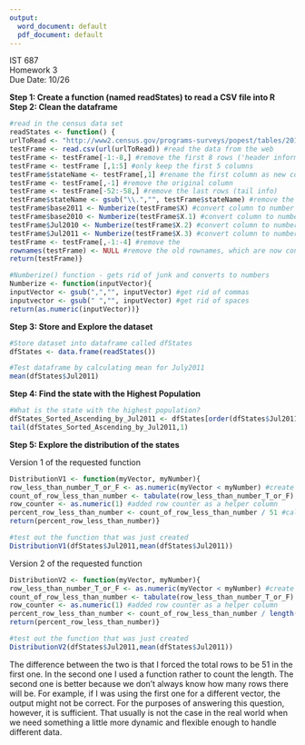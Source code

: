 ---
output:
  word_document: default
  pdf_document: default
---
IST 687  
Homework 3   
Due Date: 10/26   

**Step 1: Create a function (named readStates) to read a CSV file into R**  
**Step 2:	Clean	the	dataframe**

```{r}
#read in the census data set
readStates <- function() {
urlToRead <- "http://www2.census.gov/programs-surveys/popest/tables/2010-2011/state/totals/nst-est2011-01.csv"
testFrame <- read.csv(url(urlToRead)) #read the data from the web
testFrame <- testFrame[-1:-8,] #remove the first 8 rows ('header information')
testFrame <- testFrame [,1:5] #only keep the first 5 columns
testFrame$stateName <- testFrame[,1] #rename the first column as new column
testFrame <- testFrame[,-1] #remove the original column
testFrame <- testFrame[-52:-58,] #remove the last rows (tail info)
testFrame$stateName <- gsub("\\.","", testFrame$stateName) #remove the period from the state name
testFrame$base2011 <- Numberize(testFrame$X) #convert column to number and rename (1)
testFrame$base2010 <- Numberize(testFrame$X.1) #convert column to number and rename (2)
testFrame$Jul2010 <- Numberize(testFrame$X.2) #convert column to number and rename (3)
testFrame$Jul2011 <- Numberize(testFrame$X.3) #convert column to number and rename (4)
testFrame <- testFrame[,-1:-4] #remove the 
rownames(testFrame) <- NULL #remove the old rownames, which are now confusing
return(testFrame)}

#Numberize() function - gets rid of junk and converts to numbers
Numberize <- function(inputVector){
inputVector <- gsub(",","", inputVector) #get rid of commas
inputvector <- gsub(" ","", inputVector) #get rid of spaces
return(as.numeric(inputVector))}
```

**Step	3: Store and Explore the dataset**  

```{r}
#Store dataset into dataframe called dfStates
dfStates <- data.frame(readStates())

#Test dataframe by calculating mean for July2011
mean(dfStates$Jul2011)
```

**Step	4: Find the state with the Highest Population**  

```{r}
#What is the state with the highest population?
dfStates_Sorted_Ascending_by_Jul2011 <- dfStates[order(dfStates$Jul2011),]
tail(dfStates_Sorted_Ascending_by_Jul2011,1)
```

**Step	5: Explore the distribution of the states**  

Version 1 of the requested function

```{r}
DistributionV1 <- function(myVector, myNumber){
row_less_than_number_T_or_F <- as.numeric(myVector < myNumber) #create new column to tell if row in vector is less than argument
count_of_row_less_than_number <- tabulate(row_less_than_number_T_or_F) #tabulate all the values that are true
row_counter <- as.numeric(1) #added row counter as a helper column
percent_row_less_than_number <- count_of_row_less_than_number / 51 #calculate the percentage less than argument
return(percent_row_less_than_number)}

#test out the function that was just created
DistributionV1(dfStates$Jul2011,mean(dfStates$Jul2011))
```

Version 2 of the requested function

```{r}
DistributionV2 <- function(myVector, myNumber){
row_less_than_number_T_or_F <- as.numeric(myVector < myNumber) #create new column to tell if row in vector is less than argument
count_of_row_less_than_number <- tabulate(row_less_than_number_T_or_F) #tabulate all the values that are true
row_counter <- as.numeric(1) #added row counter as a helper column
percent_row_less_than_number <- count_of_row_less_than_number / length(myVector) #calculate the percentage less than argument
return(percent_row_less_than_number)}

#test out the function that was just created
DistributionV2(dfStates$Jul2011,mean(dfStates$Jul2011))
```

The difference between the two is that I forced the total rows to be 51 in the first one. In the second one I used a function rather to count the length. The second one is better because we don't always know how many rows there will be. For example, if I was using the first one for a different vector, the output might not be correct. For the purposes of answering this question, however, it is sufficient. That usually is not the case in the real world when we need something a little more dynamic and flexible enough to handle different data.
